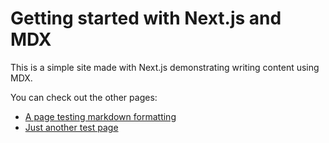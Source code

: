 # Getting started with Next.js and MDX

This is a simple site made with Next.js demonstrating writing content using MDX.

You can check out the other pages:

- [A page testing markdown formatting](/blogs/markdown-test)
- [Just another test page](/blogs/another-post)
